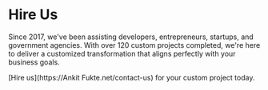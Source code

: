 
# Hire Us

Since 2017, we've been assisting developers, entrepreneurs, startups, and government agencies. With over 120 custom projects completed, we're here to deliver a customized transformation that aligns perfectly with your business goals. 

<Callout type="info">[Hire us](https://Ankit Fukte.net/contact-us) for your custom project today.</Callout>
